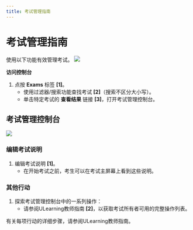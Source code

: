 ```yaml
---
title: 考试管理指南
---
```



# 考试管理指南

使用以下功能有效管理考试。
![](/img/ulearning/admin/exam01.png)

 **访问控制台** 
 1. 点按 **Exams** 标签 **[1]**。 
     - 使用过滤器/搜索功能查找考试 **[2]**（搜索不区分大小写）。 
     - 单击特定考试的 **查看结果** 链接 **[3]**，打开考试管理控制台。 
 
 ## 考试管理控制台
![](/img/ulearning/admin/exam02.png)

### 编辑考试说明
1. 编辑考试说明 **[1]**。
     - 在开始考试之前，考生可以在考试主屏幕上看到这些说明。

### 其他行动
1. 探索考试管理控制台中的一系列操作：
     - 请参阅ULearning教师指南 **[2]**，以获取考试所有者可用的完整操作列表。

<Callout type="info" emoji="ℹ️">
 有关每项行动的详细步骤，请参阅ULearning教师指南。
</Callout>